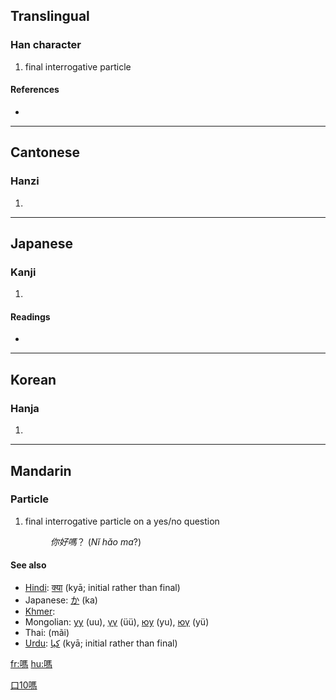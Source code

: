 {{see|吗}}
==Translingual==

===Han character===
{{Han char|rn=30|rad=口|as=10|sn=13|four=6102<sub>7</sub>|canj=口尸手火 (RSQF)}}

# final interrogative particle

====References====
* {{Han ref|kx=0202.210|dkj=04065|dj=0425.020|hdz=10664.100|uh=55CE|ud=21966|bh=B6DC|bd=46812}}

----

==Cantonese==

===Hanzi===
{{yue-hanzi|jyut=|y=ma3}}

# {{defn|Cantonese}}

----

==Japanese==

===Kanji===
{{ja-kanji|grade=|rs=口10}}

# {{defn|Japanese}}

====Readings====
* {{ja-readings|on=[[ば]] (ba)|kun=}}

----

==Korean==

===Hanja===
{{ko-hanja|hangeul=마|rv=ma|mr=ma}}

# {{defn|Korean}}

----

==Mandarin==
{{zh-forms|[[吗]]|{{zh-lookup|嗎}}}}

===Particle===
{{cmn-particle|t|pin=ma|pint=ma|tra=嗎|sim=吗|rs=口10}}

# final interrogative particle on a yes/no question
#: ''你好嗎''？ (''Nǐ hǎo ma''?)

====See also====
* [[Hindi]]: [[क्या]] (kyā; initial rather than final)
* Japanese: [[か]] (ka)
* [[Khmer]]: {{Khmr|[[ទេ]]}}
* Mongolian: [[уу]] (uu), [[үү]] (üü), [[юу]] (yu), [[юү]] (yü)
* Thai: {{Thai|[[ไหม]]}} (mãi)
* [[Urdu]]: [[كيا]] (kyā; initial rather than final)

[[Category:zh-tw:Beginning Mandarin|口10嗎]]

[[fr:嗎]]
[[hu:嗎]]